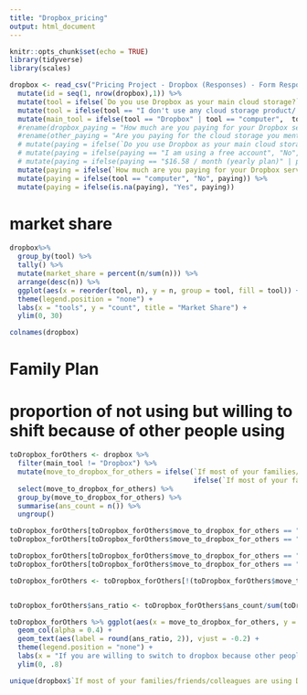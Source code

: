 ```yaml
---
title: "Dropbox_pricing"
output: html_document
---
```


```r
knitr::opts_chunk$set(echo = TRUE)
library(tidyverse)
library(scales)
```

```r
dropbox <- read_csv("Pricing Project - Dropbox (Responses) - Form Responses 1.csv") %>%
  mutate(id = seq(1, nrow(dropbox),1)) %>%
  mutate(tool = ifelse(`Do you use Dropbox as your main cloud storage?` == 'Yes', "Dropbox", `What cloud storage product do you use mostly?`)) %>%
  mutate(tool = ifelse(tool == "I don't use any cloud storage product/ I only use whatever space my compute have.", "computer", tool)) %>%
  mutate(main_tool = ifelse(tool == "Dropbox" | tool == "computer",  tool, "Others")) %>% 
  #rename(dropbox_paying = "How much are you paying for your Dropbox services?") %>%
  #rename(other_paying = "Are you paying for the cloud storage you mentioned above?") %>%
  # mutate(paying = ifelse(`Do you use Dropbox as your main cloud storage?` == 'Yes', `How much are you paying for your Dropbox services?`, `Are you paying for the cloud storage you mentioned above?`)) %>%
  # mutate(paying = ifelse(paying == "I am using a free account", "No", paying)) %>%
  # mutate(paying = ifelse(paying == "$16.58 / month (yearly plan)" | paying == ))
  mutate(paying = ifelse(`How much are you paying for your Dropbox services?` == "I am using a free account" | `Are you paying for the cloud storage you mentioned above?` == "No", "No", NA)) %>%
  mutate(paying = ifelse(tool == "computer", "No", paying)) %>%
  mutate(paying = ifelse(is.na(paying), "Yes", paying))
```

# market share
```r
dropbox%>%
  group_by(tool) %>%
  tally() %>% 
  mutate(market_share = percent(n/sum(n))) %>%
  arrange(desc(n)) %>%
  ggplot(aes(x = reorder(tool, n), y = n, group = tool, fill = tool)) + geom_text(aes(label = market_share), hjust = -0.2) + geom_col(alpha = 0.4) + coord_flip() +
  theme(legend.position = "none") +
  labs(x = "tools", y = "count", title = "Market Share") + 
  ylim(0, 30) 

```

```r
colnames(dropbox)
```



# Family Plan
# proportion of not using but willing to shift because of other people using
```r
toDropbox_forOthers <- dropbox %>% 
  filter(main_tool != "Dropbox") %>%
  mutate(move_to_dropbox_for_others = ifelse(`If most of your families/friends/colleagues are using Dropbox to share files to you, are you likely to switch to Dropbox?` == "Yes", "Yes", 
                                             ifelse(`If most of your families/friends/colleagues are using Dropbox to share files to you, are you likely to switch to Dropbox?` == "Maybe", "Maybe", "No"))) %>%
  select(move_to_dropbox_for_others) %>%
  group_by(move_to_dropbox_for_others) %>%
  summarise(ans_count = n()) %>%
  ungroup()

toDropbox_forOthers[toDropbox_forOthers$move_to_dropbox_for_others == "No", "ans_count"] <- 
toDropbox_forOthers[toDropbox_forOthers$move_to_dropbox_for_others == "No", "ans_count"] + toDropbox_forOthers[toDropbox_forOthers$move_to_dropbox_for_others == "Maybe", "ans_count"] *0.5

toDropbox_forOthers[toDropbox_forOthers$move_to_dropbox_for_others == "Yes", "ans_count"] <- 
toDropbox_forOthers[toDropbox_forOthers$move_to_dropbox_for_others == "Yes", "ans_count"] + toDropbox_forOthers[toDropbox_forOthers$move_to_dropbox_for_others == "Maybe", "ans_count"] *0.5

toDropbox_forOthers <- toDropbox_forOthers[!(toDropbox_forOthers$move_to_dropbox_for_others=="Maybe" ),]


toDropbox_forOthers$ans_ratio <- toDropbox_forOthers$ans_count/sum(toDropbox_forOthers$ans_count)

toDropbox_forOthers %>% ggplot(aes(x = move_to_dropbox_for_others, y = ans_ratio, fill = move_to_dropbox_for_others)) + 
  geom_col(alpha = 0.4) + 
  geom_text(aes(label = round(ans_ratio, 2)), vjust = -0.2) + 
  theme(legend.position = "none") +
  labs(x = "If you are willing to switch to dropbox because other people use Dropbox", y = "Ratio", title = "Willingness to Switch to Dropbox Because of Other People") + 
  ylim(0, .8) 
```


```r
unique(dropbox$`If most of your families/friends/colleagues are using Dropbox to share files to you, are you likely to switch to Dropbox?`)
```






















